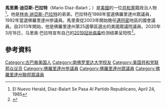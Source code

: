 {{noteTA
|1=zh-hans:马里奥·迪亚斯-巴拉特;zh-hant:馬里奧·迪亞斯-巴拉特;zh-tw:迪馬里;
|2=zh-hans:林肯·迪亚斯-巴拉特;zh-hant:林肯·迪亞斯-巴拉特;zh-tw:迪林肯;
}}

{{Spanish name|Díaz-Balart|Caballero}}
{{Infobox officeholder
| name                = Mario Díaz-Balart
| image               = Mario Díaz-Balart official photo.jpg
| office              = Member of the<br />[[U.S._House_of_Representatives|U.S. House of Representatives]]<br />from [[Florida|Florida]]
| term_start          = January 3, 2003
| term_end            = 
| predecessor         = ''Constituency established''
| successor           = 
| constituency        = [[Florida's_25th_congressional_district|25th district]] (2003–2011, 2013–present)<br>[[Florida's_21st_congressional_district|21st district]] (2011–2013)
| state_house1        = Florida
| district1           = 112th
| term_start1         = November 7, 2000
| term_end1           = November 5, 2002
| predecessor1        = [[J._Alex_Villalobos|J. Alex Villalobos]]
| successor1          = ''Redistricted''
| state_senate2       = Florida
| district2           = 37th
| term_start2         = November 3, 1992
| term_end2           = November 7, 2000
| predecessor2        = ''Redistricted''
| successor2          = [[J._Alex_Villalobos|J. Alex Villalobos]]
| state_house3        = Florida
| district3           = 115th
| term_start3         = November 8, 1988
| term_end3           = November 3, 1992
| predecessor3        = Javier Souto
| successor3          = ''Redistricted''
| birth_name          = Mario Rafael Díaz-Balart Caballero
| birth_date          = {{birth date and age|1961|9|25}}
| birth_place         = [[Fort_Lauderdale,_Florida|Fort Lauderdale, Florida]], U.S.
| death_date          = 
| death_place         = 
| party               = [[Democratic_Party_(United_States)|Democratic]] (Before 1985)<br />[[Republican_Party_(United_States)|Republican]] (1985–present)
| spouse              = Tia Diaz-Balart
| children            = Cristian Rafael
| parents             = [[Rafael_Díaz-Balart|Rafael Díaz-Balart]]
| website             = {{url|mariodiazbalart.house.gov|House website}}
| alma_mater          = [[University_of_South_Florida|University of South Florida]] ([[Bachelor_of_Arts|BA]])
}}

'''馬里奧·迪亞斯-巴拉特'''（Mario Díaz-Balart；{{bd|1961年|9月25日}}）是[[美國|美國]]的一位[[共和黨_(美國)|共和黨]]籍政治人物<ref>El Nuevo Herald, Díaz-Balart Se Pasa Al Partido Republicano, April 24, 1985</ref>，他是[[林肯·迪亞斯-巴拉特|林肯·迪亞斯-巴拉特]]的弟弟。巴拉特在1988年當選佛羅里達州眾議員，1992年當選佛羅里達州參議員。馬里奧從2003年開始擔任[[邁阿密|邁阿密]]地區的國會議員。自2013年開始，他是佛羅里達州第25選舉區選出的美國眾議院議員。2020年3月18日，马里奥·巴拉特宣布自己的[[2019冠状病毒|2019冠状病毒]]检测结果呈阳性<ref>{{Cite web |url=https://news.163.com/20/0319/09/F82PJU120001899O.html |title=美国国会又一名议员确诊 目前已有2名国会议员感染 |access-date=2020-03-19 |archive-date=2020-03-19 |archive-url=https://web.archive.org/web/20200319203520/https://news.163.com/20/0319/09/F82PJU120001899O.html |dead-url=no }}</ref>。

== 參考資料 ==
{{reflist}}

{{DEFAULTSORT: Díaz-Balart, Mario}}
[[Category:古巴裔美国人|Category:古巴裔美国人]]
[[Category:南佛罗里达大学校友|Category:南佛罗里达大学校友]]
[[Category:美国共和党联邦众议员|Category:美国共和党联邦众议员]]
[[Category:佛羅里達州參議員|Category:佛羅里達州參議員]]
[[Category:佛羅里達州眾議員|Category:佛羅里達州眾議員]]
[[Category:佛羅里達州聯邦眾議員|Category:佛羅里達州聯邦眾議員]]
